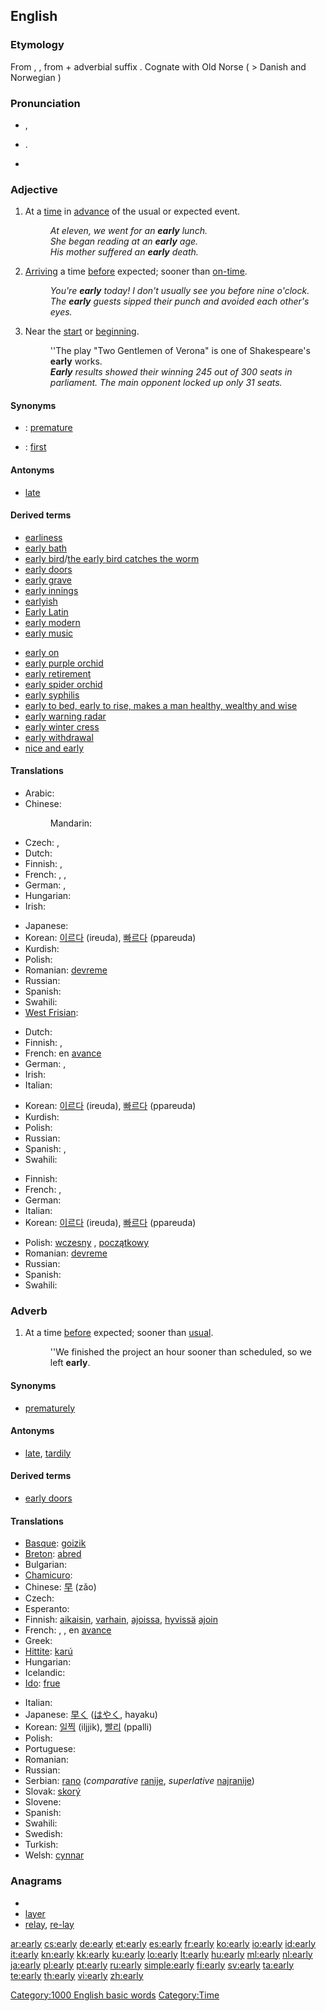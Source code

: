 ==English==

{{rank|arms|across|answer|447|early|saying|talk|spirit}}

===Etymology===
From {{etyl|enm}} {{term|erli|lang=enm}}, {{etyl|ang}} {{term|ærlice|ǣrlīce|lang=ang}}, from {{term|ær|ǣr|before|lang=ang}} + adverbial suffix {{term|-lice|-līce|lang=ang}}. Cognate with Old Norse {{term|árla|lang=non}} ( > Danish and Norwegian {{term|årle}})

===Pronunciation===
* {{a|UK}} {{IPA|/ˈɜː(ɹ).li/}}, {{SAMPA|/"3:(r).li/}}
*: {{rhymes|ɜː(r)li}}
* {{a|GenAm}} {{IPA|/ˈɝli/}}. {{SAMPA|/"3`li/}}
*: {{audio|en-us-early.ogg|Audio (US)}}
* {{hyphenation|ear|ly}}

===Adjective===
{{en-adj|earli|er}}

# At a [[time]] in [[advance]] of the usual or expected event.
#: ''At eleven, we went for an '''early''' lunch.''
#: ''She began reading at an '''early''' age.''
#: ''His mother suffered an '''early''' death.''
# [[arrive|Arriving]] a time [[before]] expected; sooner than [[on-time]].
#: ''You're '''early''' today! I don't usually see you before nine o'clock.''
#: ''The '''early''' guests sipped their punch and avoided each other's eyes.''
# Near the [[start]] or [[beginning]].
#: ''The play "Two Gentlemen of Verona" is one of Shakespeare's '''early''' works.
#: '''''Early''' results showed their winning 245 out of 300 seats in parliament. The main opponent locked up only 31 seats.''

====Synonyms====
* {{italbrac|at a time in advance of the usual}}: [[premature]]
* {{italbrac|near the start}}: [[first]]

====Antonyms====
* [[late]]

====Derived terms====
{{rel-top}}
* [[earliness]]
* [[early bath]]
* [[early bird]]/[[the early bird catches the worm]]
* [[early doors]]
* [[early grave]]
* [[early innings]]
* [[earlyish]]
* [[Early Latin]]
* [[early modern]]
* [[early music]]
{{rel-mid}}
* [[early on]]
* [[early purple orchid]]
* [[early retirement]]
* [[early spider orchid]]
* [[early syphilis]]
* [[early to bed, early to rise, makes a man healthy, wealthy and wise]]
* [[early warning radar]]
* [[early winter cress]]
* [[early withdrawal]]
* [[nice and early]]
{{rel-bottom}}

====Translations====
{{trans-top|at a time in advance of the usual}}
* Arabic: {{t|ar|باكر|tr=baakir}}
* Chinese:
*: Mandarin: {{t-|cmn|早|tr=zǎo|sc=Hani}}
* Czech: {{t-|cs|raný}},  {{t|cs|časný}}
* Dutch: {{t|nl|Vroege}}
* Finnish: {{t+|fi|varhainen}}, {{t+|fi|aikainen}}
* French: {{t+|fr|précoce|c|s}}, {{t+|fr|primitif|m|s}}, {{t+|fr|primitive|f|s}}
* German: {{t+|de|früh}}, {{t-|de|verfrüht}}
* Hungarian: {{t+|hu|korai}}
* Irish: {{t-|ga|luath|xs=Irish}}
{{trans-mid}}
* Japanese: {{t+|ja|早い|tr=はやい, hayai}}
* Korean: [[이르다]] (ireuda), [[빠르다]] (ppareuda)
* Kurdish: {{t|ku|زوو|tr=zu|sc=ku-Arab}}
* Polish: {{t+|pl|wczesny|m}}
* Romanian: [[devreme]]
* Russian: {{t+|ru|ранний|tr=ránnij}}
* Spanish: {{t|es|temprano}}
* Swahili: {{t+|sw|mapema|xs=Swahili}}
* [[West Frisian]]: {{t-|fy|ier|xs=West Frisian}}
{{trans-bottom}}

{{trans-top|arriving at a time before expected}}
* Dutch: {{t+|nl|vroeg}}
* Finnish: {{t+|fi|aikainen}}, {{t-|fi|ennenaikainen}}
* French: en [[avance]]
* German: {{t+|de|früh}}, {{t-|de|verfrüht}}
* Irish: {{t-|ga|luath|xs=Irish}}
* Italian: {{t-|it|precoce}}
{{trans-mid}}
* Korean: [[이르다]] (ireuda), [[빠르다]] (ppareuda)
* Kurdish: {{t|ku|زوو|tr=zu|sc=ku-Arab}}
* Polish: {{t+|pl|wczesny|m}}
* Russian: {{t+|ru|ранний|tr=ránnij}}
* Spanish: {{t-|es|prematuro}}, {{t-|es|temprano}}
* Swahili: {{t+|sw|mapema|xs=Swahili}}
{{trans-bottom}}

{{trans-top|near the start or beginning}}
* Finnish: {{t+|fi|varhainen}}
* French: {{t+|fr|ancien|m|s}}, {{t+|fr|ancienne|f|s}}
* German: {{t+|de|früh}}
* Italian: {{t+|it|primo}}
* Korean: [[이르다]] (ireuda), [[빠르다]] (ppareuda)
{{trans-mid}}
* Polish: [[wczesny]] {{m}}, [[początkowy]] {{m}}
* Romanian: [[devreme]]
* Russian: {{t+|ru|ранний|tr=ránnij}}
* Spanish: {{t|es|primero}}
* Swahili: {{t+|sw|mapema|xs=Swahili}}
{{trans-bottom}}

===Adverb===
{{en-adv|earli|er}}

# At a time [[before]] expected; sooner than [[usual]].
#: ''We finished the project an hour sooner than scheduled, so we left '''early'''.

====Synonyms====
* [[prematurely]]

====Antonyms====
* [[late]], [[tardily]]

====Derived terms====
* [[early doors]]

====Translations====
{{trans-top|at a time before expected}}
* [[Basque]]: [[goizik]]
* [[Breton]]: [[abred]]
* Bulgarian: {{t+|bg|ранен|m}}
* [[Chamicuro]]: {{tø|ccc|wa'ni tsijta}}
* Chinese: [[早]] (zǎo)
* Czech: {{t+|cs|brzy}}
* Esperanto: {{t-|eo|frue|xs=Esperanto}}
* Finnish: [[aikaisin]], [[varhain]], [[ajoissa]], [[hyvä|hyvissä]] [[aika|ajoin]]
* French: {{t+|fr|tôt}}, {{t+|fr|de bonne heure}}, en [[avance]]
* Greek: {{t+|el|νωρίς|tr=noris}}
* [[Hittite]]: [[karú]]
* Hungarian: {{t+|hu|korán}}
* Icelandic: {{t+|is|snemma}}
* [[Ido]]: [[frue]]
{{trans-mid}}
* Italian: {{t+|it|presto}}
* Japanese: [[早く]] ([[はやく]], hayaku)
* Korean: [[일찍]] (iljjik), [[빨리]] (ppalli)
* Polish: {{t+|pl|wcześnie}}
* Portuguese: {{t+|pt|cedo}}
* Romanian: {{t|ro|devreme}}
* Russian: {{t+|ru|рано|tr=ráno}}
* Serbian: [[rano]] (''comparative'' [[ranije]], ''superlative'' [[najranije]])
* Slovak: [[skorý]]
* Slovene: {{t+|sl|zgodaj}}
* Spanish: {{t-|es|temprano}}
* Swahili: {{t+|sw|mapema|xs=Swahili}}
* Swedish: {{t+|sv|tidigt}}
* Turkish: {{t+|tr|erken}}
* Welsh: [[cynnar]]
{{trans-bottom}}

===Anagrams===
* {{alphagram|aelry}}
* [[layer#English|layer]]
* [[relay#English|relay]], [[re-lay#English|re-lay]]


[[Category:1000 English basic words]]
[[Category:Time]]

[[ar:early]]
[[cs:early]]
[[de:early]]
[[et:early]]
[[es:early]]
[[fr:early]]
[[ko:early]]
[[io:early]]
[[id:early]]
[[it:early]]
[[kn:early]]
[[kk:early]]
[[ku:early]]
[[lo:early]]
[[lt:early]]
[[hu:early]]
[[ml:early]]
[[nl:early]]
[[ja:early]]
[[pl:early]]
[[pt:early]]
[[ru:early]]
[[simple:early]]
[[fi:early]]
[[sv:early]]
[[ta:early]]
[[te:early]]
[[th:early]]
[[vi:early]]
[[zh:early]]